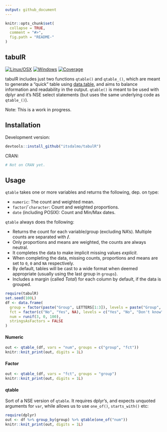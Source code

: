 ```yaml
---
output: github_document
---
```


<!-- README.md is generated from README.Rmd. Please edit that file -->

```r
knitr::opts_chunk$set(
  collapse = TRUE,
  comment = "#>",
  fig.path = "README-"
)
```

## tabulR

[![Linux/OSX](https://travis-ci.org/itsdalmo/tabulR.svg?branch=master)](https://travis-ci.org/itsdalmo/tabulR)
[![Windows](https://ci.appveyor.com/api/projects/status/github/itsdalmo/tabulR?branch=master&svg=true)](https://ci.appveyor.com/project/itsdalmo/tabulR)
[![Coverage](http://codecov.io/github/itsdalmo/tabulR/coverage.svg?branch=master)](http://codecov.io/github/itsdalmo/tabulR?branch=master)

tabulR includes just two functions `qtable()` and `qtable_()`, which are meant to generate a "quick" table using [data.table](https://github.com/Rdatatable/data.table), and aims to balance information and readability in the output. `qtable()` is meant to be used with dplyr and it's NSE select statements (but uses the same underlying code as `qtable_()`).

Note: This is a work in progress.

## Installation

Development version:
```R
devtools::install_github("itsdalmo/tabulR")
```

CRAN:
```R
# Not on CRAN yet.
```

## Usage

`qtable` takes one or more variables and returns the following, dep. on type:

- `numeric`: The count and weighted mean.
- `factor`/``character`: Count and weighted proportions.
- `date` (including POSIX): Count and Min/Max dates. 

`qtable` always does the following:

- Returns the count for each variable/group (excluding NA's). Multiple counts are separated with **/**.
- Only proportions and means are weighted, the counts are always neutral.
- It completes the data to make implicit missing values *explicit*. 
- When completing the data, missing counts, proportions and means are set to `0`, `0` and `NA` respectively.
- By default, tables will be cast to a wide format when deemed appropriate (usually using the last group in `groups`).
- Includes a margin (called *Total*) for each column by default, if the data is grouped.

```r
require(tabulR)
set.seed(100L)
df <- data.frame(
  group = factor(paste("Group", LETTERS[1:3]), levels = paste("Group", LETTERS[1:4])),
  fct = factor(c("No", "Yes", NA), levels = c("Yes", "No", "Don't know")),
  num = runif(3, 0, 100),
  stringsAsFactors = FALSE
)
```

#### Numeric

```r
out <- qtable_(df, vars = "num", groups = c("group", "fct"))
knitr::knit_print(out, digits = 1L)
```

#### Factor

```r
out <- qtable_(df, vars = "fct", groups = "group")
knitr::knit_print(out, digits = 1L)
```

#### qtable

Sort of a NSE version of `qtable`. It requires dplyr's, and expects unquoted arguments for `var`, while allows us to use `one_of()`, `starts_with()` etc:

```r
require(dplyr)
out <- df %>% group_by(group) %>% qtable(one_of("num"))
knitr::knit_print(out, digits = 1L)
```

